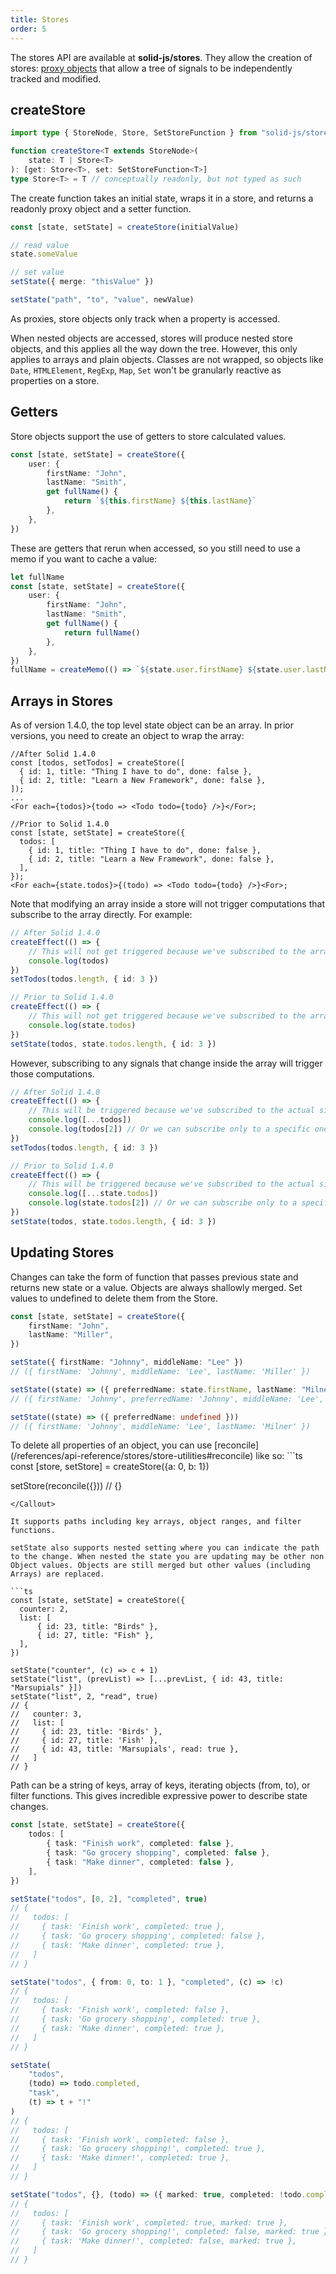 ```yaml
---
title: Stores
order: 5
---
```


The stores API are available at **solid-js/stores**. They allow the creation of stores: [proxy objects](https://developer.mozilla.org/en-US/docs/Web/JavaScript/Reference/Global_Objects/Proxy) that allow a tree of signals to be independently tracked and modified.

## createStore

```ts
import type { StoreNode, Store, SetStoreFunction } from "solid-js/store"

function createStore<T extends StoreNode>(
	state: T | Store<T>
): [get: Store<T>, set: SetStoreFunction<T>]
type Store<T> = T // conceptually readonly, but not typed as such
```

The create function takes an initial state, wraps it in a store, and returns a readonly proxy object and a setter function.

```ts
const [state, setState] = createStore(initialValue)

// read value
state.someValue

// set value
setState({ merge: "thisValue" })

setState("path", "to", "value", newValue)
```

As proxies, store objects only track when a property is accessed.

When nested objects are accessed, stores will produce nested store objects, and this applies all the way down the tree. However, this only applies to arrays and plain objects. Classes are not wrapped, so objects like `Date`, `HTMLElement`, `RegExp`, `Map`, `Set` won't be granularly reactive as properties on a store.

## Getters

Store objects support the use of getters to store calculated values.

```ts
const [state, setState] = createStore({
	user: {
		firstName: "John",
		lastName: "Smith",
		get fullName() {
			return `${this.firstName} ${this.lastName}`
		},
	},
})
```

These are getters that rerun when accessed, so you still need to use a memo if you want to cache a value:

```ts
let fullName
const [state, setState] = createStore({
	user: {
		firstName: "John",
		lastName: "Smith",
		get fullName() {
			return fullName()
		},
	},
})
fullName = createMemo(() => `${state.user.firstName} ${state.user.lastName}`)
```

## Arrays in Stores

As of version 1.4.0, the top level state object can be an array. In prior versions, you need to create an object to wrap the array:

```tsx
//After Solid 1.4.0
const [todos, setTodos] = createStore([
  { id: 1, title: "Thing I have to do", done: false },
  { id: 2, title: "Learn a New Framework", done: false },
]);
...
<For each={todos}>{todo => <Todo todo={todo} />}</For>;

//Prior to Solid 1.4.0
const [state, setState] = createStore({
  todos: [
    { id: 1, title: "Thing I have to do", done: false },
    { id: 2, title: "Learn a New Framework", done: false },
  ],
});
<For each={state.todos}>{(todo) => <Todo todo={todo} />}<For>;
```

Note that modifying an array inside a store will not trigger computations that subscribe to the array directly. For example:

```ts
// After Solid 1.4.0
createEffect(() => {
	// This will not get triggered because we've subscribed to the array itself.
	console.log(todos)
})
setTodos(todos.length, { id: 3 })

// Prior to Solid 1.4.0
createEffect(() => {
	// This will not get triggered because we've subscribed to the array itself.
	console.log(state.todos)
})
setState(todos, state.todos.length, { id: 3 })
```

However, subscribing to any signals that change inside the array will trigger those computations.

```ts
// After Solid 1.4.0
createEffect(() => {
	// This will be triggered because we've subscribed to the actual signals in the array.
	console.log([...todos])
	console.log(todos[2]) // Or we can subscribe only to a specific one.
})
setTodos(todos.length, { id: 3 })

// Prior to Solid 1.4.0
createEffect(() => {
	// This will be triggered because we've subscribed to the actual signals in the array.
	console.log([...state.todos])
	console.log(state.todos[2]) // Or we can subscribe only to a specific one.
})
setState(todos, state.todos.length, { id: 3 })
```

## Updating Stores

Changes can take the form of function that passes previous state and returns new state or a value. Objects are always shallowly merged. Set values to undefined to delete them from the Store.

```ts
const [state, setState] = createStore({
	firstName: "John",
	lastName: "Miller",
})

setState({ firstName: "Johnny", middleName: "Lee" })
// ({ firstName: 'Johnny', middleName: 'Lee', lastName: 'Miller' })

setState((state) => ({ preferredName: state.firstName, lastName: "Milner" }))
// ({ firstName: 'Johnny', preferredName: 'Johnny', middleName: 'Lee', lastName: 'Milner' })

setState((state) => ({ preferredName: undefined }))
// ({ firstName: 'Johnny', middleName: 'Lee', lastName: 'Milner' })
```

<Callout>
  To delete all properties of an object, you can use [reconcile](/references/api-reference/stores/store-utilities#reconcile) like so:
  ```ts
  const [store, setStore] = createStore({a: 0, b: 1})
  
  setStore(reconcile({}))
  // {}
  ```
</Callout>

It supports paths including key arrays, object ranges, and filter functions.

setState also supports nested setting where you can indicate the path to the change. When nested the state you are updating may be other non Object values. Objects are still merged but other values (including Arrays) are replaced.

```ts
const [state, setState] = createStore({
	counter: 2,
	list: [
		{ id: 23, title: "Birds" },
		{ id: 27, title: "Fish" },
	],
})

setState("counter", (c) => c + 1)
setState("list", (prevList) => [...prevList, { id: 43, title: "Marsupials" }])
setState("list", 2, "read", true)
// {
//   counter: 3,
//   list: [
//     { id: 23, title: 'Birds' },
//     { id: 27, title: 'Fish' },
//     { id: 43, title: 'Marsupials', read: true },
//   ]
// }
```

Path can be a string of keys, array of keys, iterating objects (from, to), or filter functions. This gives incredible expressive power to describe state changes.

```ts
const [state, setState] = createStore({
	todos: [
		{ task: "Finish work", completed: false },
		{ task: "Go grocery shopping", completed: false },
		{ task: "Make dinner", completed: false },
	],
})

setState("todos", [0, 2], "completed", true)
// {
//   todos: [
//     { task: 'Finish work', completed: true },
//     { task: 'Go grocery shopping', completed: false },
//     { task: 'Make dinner', completed: true },
//   ]
// }

setState("todos", { from: 0, to: 1 }, "completed", (c) => !c)
// {
//   todos: [
//     { task: 'Finish work', completed: false },
//     { task: 'Go grocery shopping', completed: true },
//     { task: 'Make dinner', completed: true },
//   ]
// }

setState(
	"todos",
	(todo) => todo.completed,
	"task",
	(t) => t + "!"
)
// {
//   todos: [
//     { task: 'Finish work', completed: false },
//     { task: 'Go grocery shopping!', completed: true },
//     { task: 'Make dinner!', completed: true },
//   ]
// }

setState("todos", {}, (todo) => ({ marked: true, completed: !todo.completed }))
// {
//   todos: [
//     { task: 'Finish work', completed: true, marked: true },
//     { task: 'Go grocery shopping!', completed: false, marked: true },
//     { task: 'Make dinner!', completed: false, marked: true },
//   ]
// }
```
